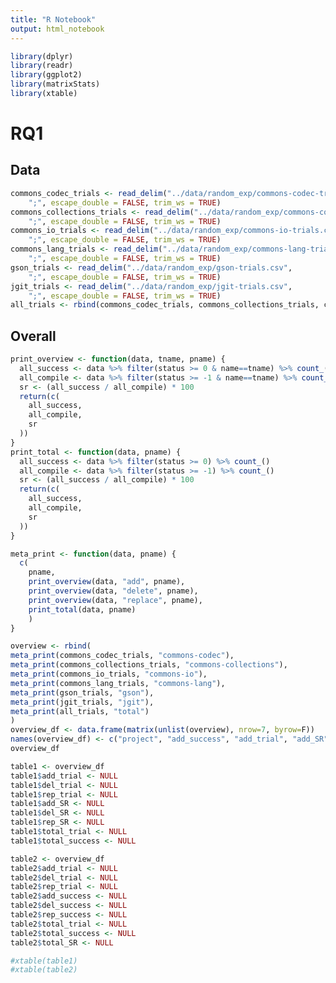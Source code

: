 ```yaml
---
title: "R Notebook"
output: html_notebook
---
```


```r
library(dplyr)
library(readr)
library(ggplot2)
library(matrixStats)
library(xtable)
```

# RQ1

## Data

```r
commons_codec_trials <- read_delim("../data/random_exp/commons-codec-trials.csv", 
    ";", escape_double = FALSE, trim_ws = TRUE)
commons_collections_trials <- read_delim("../data/random_exp/commons-collections-trials.csv", 
    ";", escape_double = FALSE, trim_ws = TRUE)
commons_io_trials <- read_delim("../data/random_exp/commons-io-trials.csv", 
    ";", escape_double = FALSE, trim_ws = TRUE)
commons_lang_trials <- read_delim("../data/random_exp/commons-lang-trials.csv", 
    ";", escape_double = FALSE, trim_ws = TRUE)
gson_trials <- read_delim("../data/random_exp/gson-trials.csv", 
    ";", escape_double = FALSE, trim_ws = TRUE)
jgit_trials <- read_delim("../data/random_exp/jgit-trials.csv", 
    ";", escape_double = FALSE, trim_ws = TRUE)
all_trials <- rbind(commons_codec_trials, commons_collections_trials, commons_io_trials, gson_trials, jgit_trials)

```

## Overall
```r
print_overview <- function(data, tname, pname) {
  all_success <- data %>% filter(status >= 0 & name==tname) %>% count_()
  all_compile <- data %>% filter(status >= -1 & name==tname) %>% count_()
  sr <- (all_success / all_compile) * 100
  return(c(
    all_success,
    all_compile,
    sr
  ))
}
print_total <- function(data, pname) {
  all_success <- data %>% filter(status >= 0) %>% count_()
  all_compile <- data %>% filter(status >= -1) %>% count_()
  sr <- (all_success / all_compile) * 100
  return(c(
    all_success,
    all_compile,
    sr
  ))
}

meta_print <- function(data, pname) {
  c(
    pname,
    print_overview(data, "add", pname),
    print_overview(data, "delete", pname),
    print_overview(data, "replace", pname),
    print_total(data, pname)
    )
}

overview <- rbind(
meta_print(commons_codec_trials, "commons-codec"),
meta_print(commons_collections_trials, "commons-collections"),
meta_print(commons_io_trials, "commons-io"),
meta_print(commons_lang_trials, "commons-lang"),
meta_print(gson_trials, "gson"),
meta_print(jgit_trials, "jgit"),
meta_print(all_trials, "total")
)
overview_df <- data.frame(matrix(unlist(overview), nrow=7, byrow=F))
names(overview_df) <- c("project", "add_success", "add_trial", "add_SR", "del_success", "del_trial", "del_SR", "rep_success", "rep_trial", "rep_SR", "total_success", "total_trial", "total_SR")
overview_df
```

```r

table1 <- overview_df
table1$add_trial <- NULL
table1$del_trial <- NULL
table1$rep_trial <- NULL
table1$add_SR <- NULL
table1$del_SR <- NULL
table1$rep_SR <- NULL
table1$total_trial <- NULL
table1$total_success <- NULL

table2 <- overview_df
table2$add_trial <- NULL
table2$del_trial <- NULL
table2$rep_trial <- NULL
table2$add_success <- NULL
table2$del_success <- NULL
table2$rep_success <- NULL
table2$total_trial <- NULL
table2$total_success <- NULL
table2$total_SR <- NULL

#xtable(table1)
#xtable(table2)
```

